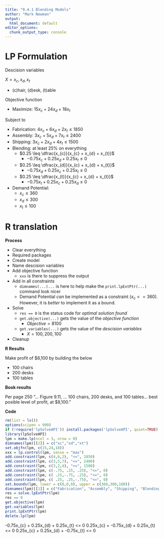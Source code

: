 ```yaml
---
title: "9.4.1 Blending Models"
author: "Mark Newman"
output:
  html_document: default
editor_options: 
  chunk_output_type: console
---
```


# LP Formulation

Descision variables

$X = x_{c}, x_{d}, x_{t}$

* (c)hair, (d)esk, (t)able

Objective function

* Maximize: $15x_{c} + 24x_{d} + 18x_{t}$
  
Subject to

* Fabrication: $4x_{c} + 6x_{d} + 2x_{t} \leq 1850$
* Assembly: $3x_{c} + 5x_{d} + 7x_{t} \leq 2400$
* Shipping: $3x_{c} + 2x_{d} + 4x_{t} \leq 1500$
* Blending: at least 25% on everything
    * $0.25 \leq \dfrac{x_{c}}{x_{c} + x_{d} + x_{t}}$
        * $-0.75x_{c} + 0.25x_{d} + 0.25x_{t} \leq 0$
    * $0.25 \leq \dfrac{x_{d}}{x_{c} + x_{d} + x_{t}}$
        * $-0.75x_{d} + 0.25x_{c} + 0.25x_{t} \leq 0$
    * $0.25 \leq \dfrac{x_{t}}{x_{c} + x_{d} + x_{t}}$
        * $-0.75x_{t} + 0.25x_{c} + 0.25x_{d} \leq 0$
* Demand Potential:
    * $x_{c} \leq 360$
    * $x_{d} \leq 300$
    * $x_{t} \leq 100$
    
# R translation

**Process**

* Clear everything
* Required packages
* Create model
* Name descision variables
* Add objective function
    * `xxx` is there to suppress the output
* Add in all constraints
    * `dimnames(...)...` is here to help make the `print.lpExtPtr(...)` command look nicer
    * Demand Potential _can_ be implemented as a constraint ($x_{c} <= 360$). However, it is _better_ to implement it as a bound.
* Solve
    * `res == 0` is the status code for _optimal solution found_
    * `get.objective(...)` gets the value of the _objective function_
        * $Objective = 8100$
    * `get.variables(...)` gets the value of the _descision variables_
        * $X = 100,200,100$
* Cleanup

**R Results**

Make profit of $8,100 by building the below

* 100 chairs
* 200 desks
* 100 tables

**Book results**

Per page 250 "... Figure 9.11, ... 100 chairs, 200 desks, and 100 tables... best posible level of profit, at $8,100."

**Code**
```r
rm(list = ls())
options(scipen = 999)
if (!require('lpSolveAPI')) install.packages('lpSolveAPI', quiet=TRUE)
library(lpSolveAPI)
lpm = make.lp(ncol = 3, nrow = 0)
dimnames(lpm)[[2]] = c("xc","xd","xt")
set.objfn(lpm, c(15,24,18))
xxx = lp.control(lpm, sense = "max")
add.constraint(lpm, c(4,6,2), "<=", 1850)
add.constraint(lpm, c(3,5,7), "<=", 2400)
add.constraint(lpm, c(3,2,4), "<=", 1500)
add.constraint(lpm, c(-.75, .25, .25), "<=", 0)
add.constraint(lpm, c( .25,-.75, .25), "<=", 0)
add.constraint(lpm, c( .25, .25,-.75), "<=", 0)
set.bounds(lpm, lower = c(0,0,0), upper = c(360,300,100))
dimnames(lpm)[[1]] = c("Fabrication", "Assembly", "Shipping", "Blending Chair", "Blending Desk", "Blending Table")
res = solve.lpExtPtr(lpm)
res == 0
get.objective(lpm)
get.variables(lpm)
print.lpExtPtr(lpm)
delete.lp(lpm)
```




-0.75x_{c} +  0.25x_{d} +  0.25x_{t} <= 0
 0.25x_{c} + -0.75x_{d} +  0.25x_{t} <= 0
 0.25x_{c} +  0.25x_{d} + -0.75x_{t} <= 0
